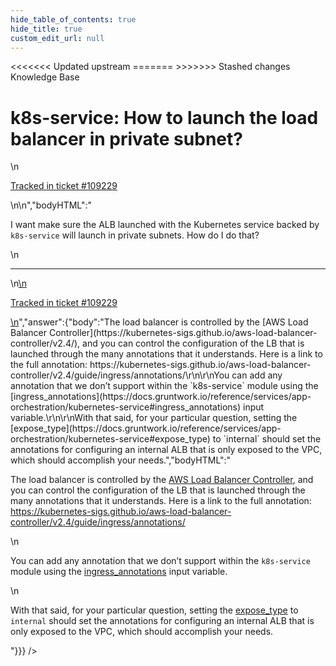 ```yaml
---
hide_table_of_contents: true
hide_title: true
custom_edit_url: null
---
```



<head>
<<<<<<< Updated upstream
  <link rel="canonical" href="https://github.com/tnn-gruntwork-io/knowledge-base/discussions/554" />
=======
  <link rel="canonical" href="https://github.com/tnn-gruntwork-io/knowledge-base/discussions/554" />
>>>>>>> Stashed changes
</head>

<CenterLayout>
<span className="searchCategory">Knowledge Base</span>
<h1>k8s-service: How to launch the load balancer in private subnet?</h1>
<GitHub discussion={{"id":"D_kwDOF8slf84AQs_P","number":554,"author":{"login":"yorinasub17"},"title":"k8s-service: How to launch the load balancer in private subnet?","body":"\nI want make sure the ALB launched with the Kubernetes service backed by `k8s-service` will launch in private subnets. How do I do that?\n\n---\n\n<ins datetime=\"2022-09-09T15:01:23Z\">\n  <p><a href=\"https://support.gruntwork.io/hc/requests/109229\">Tracked in ticket #109229</a></p>\n</ins>\n","bodyHTML":"<p dir=\"auto\">I want make sure the ALB launched with the Kubernetes service backed by <code class=\"notranslate\">k8s-service</code> will launch in private subnets. How do I do that?</p>\n<hr>\n<ins datetime=\"2022-09-09T15:01:23Z\">\n  <p dir=\"auto\"><a href=\"https://support.gruntwork.io/hc/requests/109229\" rel=\"nofollow\">Tracked in ticket #109229</a></p>\n</ins>","answer":{"body":"The load balancer is controlled by the [AWS Load Balancer Controller](https://kubernetes-sigs.github.io/aws-load-balancer-controller/v2.4/), and you can control the configuration of the LB that is launched through the many annotations that it understands. Here is a link to the full annotation: https://kubernetes-sigs.github.io/aws-load-balancer-controller/v2.4/guide/ingress/annotations/\r\n\r\nYou can add any annotation that we don’t support within the `k8s-service` module using the [ingress_annotations](https://docs.gruntwork.io/reference/services/app-orchestration/kubernetes-service#ingress_annotations) input variable.\r\n\r\nWith that said, for your particular question, setting the [expose_type](https://docs.gruntwork.io/reference/services/app-orchestration/kubernetes-service#expose_type) to `internal` should set the annotations for configuring an internal ALB that is only exposed to the VPC, which should accomplish your needs.","bodyHTML":"<p dir=\"auto\">The load balancer is controlled by the <a href=\"https://kubernetes-sigs.github.io/aws-load-balancer-controller/v2.4/\" rel=\"nofollow\">AWS Load Balancer Controller</a>, and you can control the configuration of the LB that is launched through the many annotations that it understands. Here is a link to the full annotation: <a href=\"https://kubernetes-sigs.github.io/aws-load-balancer-controller/v2.4/guide/ingress/annotations/\" rel=\"nofollow\">https://kubernetes-sigs.github.io/aws-load-balancer-controller/v2.4/guide/ingress/annotations/</a></p>\n<p dir=\"auto\">You can add any annotation that we don’t support within the <code class=\"notranslate\">k8s-service</code> module using the <a href=\"https://docs.gruntwork.io/reference/services/app-orchestration/kubernetes-service#ingress_annotations\" rel=\"nofollow\">ingress_annotations</a> input variable.</p>\n<p dir=\"auto\">With that said, for your particular question, setting the <a href=\"https://docs.gruntwork.io/reference/services/app-orchestration/kubernetes-service#expose_type\" rel=\"nofollow\">expose_type</a> to <code class=\"notranslate\">internal</code> should set the annotations for configuring an internal ALB that is only exposed to the VPC, which should accomplish your needs.</p>"}}} />

</CenterLayout>
  

<!-- ##DOCS-SOURCER-START
{
  "sourcePlugin": "github-discussions",
  "hash": "87817b0f494af39d5a414bb6c86f2aa2"
}
##DOCS-SOURCER-END -->
